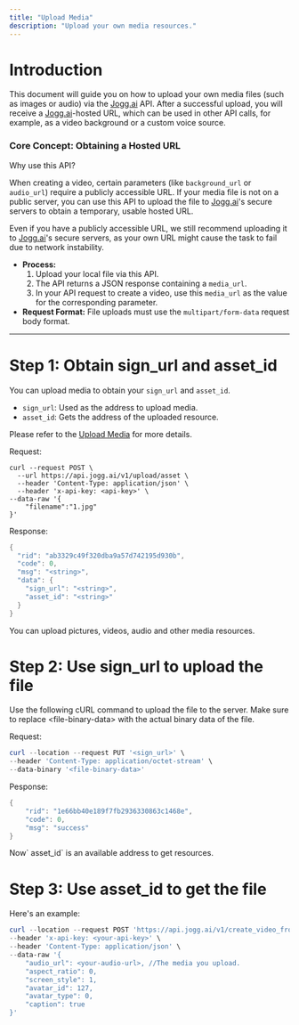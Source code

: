 ```yaml
---
title: "Upload Media"
description: "Upload your own media resources."
---
```


# Introduction

This document will guide you on how to upload your own media files (such as images or audio) via the [Jogg.ai](http://Jogg.ai) API. After a successful upload, you will receive a [Jogg.ai](http://Jogg.ai)-hosted URL, which can be used in other API calls, for example, as a video background or a custom voice source.

### **Core Concept: Obtaining a Hosted URL**

Why use this API?

When creating a video, certain parameters (like `background_url` or `audio_url`) require a publicly accessible URL. If your media file is not on a public server, you can use this API to upload the file to [Jogg.ai](http://Jogg.ai)'s secure servers to obtain a temporary, usable hosted URL.

Even if you have a publicly accessible URL, we still recommend uploading it to [Jogg.ai](http://Jogg.ai)'s secure servers, as your own URL might cause the task to fail due to network instability.

- **Process:**
  1. Upload your local file via this API.
  2. The API returns a JSON response containing a `media_url`.
  3. In your API request to create a video, use this `media_url` as the value for the corresponding parameter.
- **Request Format:** File uploads must use the `multipart/form-data` request body format.

---

# Step 1: Obtain sign_url and asset_id

You can upload media to obtain your `sign_url` and `asset_id`.

- `sign_url`: Used as the address to upload media.
- `asset_id`: Gets the address of the uploaded resource.

Please refer to the [Upload Media](https://docs.jogg.ai/api-reference/UploadFile/UploadFile) for more details.

Request:

```
curl --request POST \
  --url https://api.jogg.ai/v1/upload/asset \
  --header 'Content-Type: application/json' \
  --header 'x-api-key: <api-key>' \
--data-raw '{
    "filename":"1.jpg"
}'
```

Response:

```powershell
{
  "rid": "ab3329c49f320dba9a57d742195d930b",
  "code": 0,
  "msg": "<string>",
  "data": {
    "sign_url": "<string>",
    "asset_id": "<string>"
  }
}
```

<Tip>
  You can upload pictures, videos, audio and other media resources.
</Tip>

# Step 2: Use sign_url to upload the file

Use the following cURL command to upload the file to the server. Make sure to replace \<file-binary-data\> with the actual binary data of the file.

Request:

```powershell
curl --location --request PUT '<sign_url>' \
--header 'Content-Type: application/octet-stream' \
--data-binary '<file-binary-data>'
```

Pesponse:

```powershell
{
    "rid": "1e66bb40e189f7fb2936330863c1468e",
    "code": 0,
    "msg": "success"
}
```

<Tip>
  Now` asset_id` is an available address to get resources.
</Tip>

# Step 3: Use asset_id to get the file

Here's an example:

```powershell
curl --location --request POST 'https://api.jogg.ai/v1/create_video_from_talking_avatar' \
--header 'x-api-key: <your-api-key>' \
--header 'Content-Type: application/json' \
--data-raw '{
    "audio_url": <your-audio-url>, //The media you upload.
    "aspect_ratio": 0,
    "screen_style": 1,
    "avatar_id": 127,
    "avatar_type": 0,
    "caption": true   
}'
```